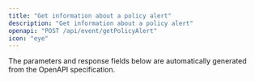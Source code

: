 ```yaml
---
title: "Get information about a policy alert"
description: "Get information about a policy alert"
openapi: "POST /api/event/getPolicyAlert"
icon: "eye"
---
```


<Note>
The parameters and response fields below are automatically generated from the OpenAPI specification.
</Note>
